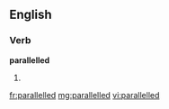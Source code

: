 ==English==

===Verb===
'''parallelled'''

# {{British}} {{past of|parallel}}

[[fr:parallelled]]
[[mg:parallelled]]
[[vi:parallelled]]